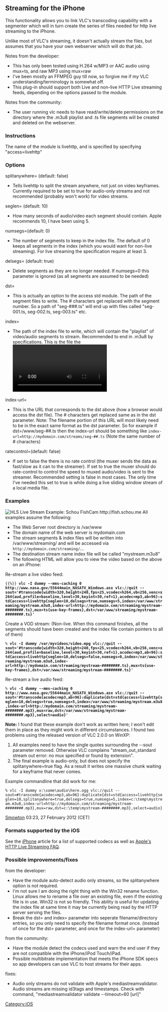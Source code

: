 {{RightMenu|documentation streaming howto toc}}

== Streaming for the iPhone ==

This functionality allows you to link VLC's transcoding capability with a segmenter which will in turn create the series of files needed for http live streaming to the iPhone. 

Unlike most of VLC's streaming, it doesn't actually stream the files, but assumes that you have your own webserver which will do that job.

Notes from the developer:
*This has only been tested using H.264 w/MP3 or AAC audio using mux=ts, and raw MP3 using mux=raw
*I've been mostly an FFMPEG guy till now, so forgive me if my VLC understanding/terminology is somewhat off. 
*This plug-in should support both Live and non-live HTTP Live streaming feeds, depending on the options passed to the module.

Notes from the community:
*The user running vlc needs to have read/write/delete permissions on the directory where the .m3u8 playlist and .ts file segments will be created and deleted on the webserver.

=== Instructions ===

The name of the module is livehttp, and is specified by specifying "access=livehttp"

=== Options ===

splitanywhere= (default: false) 
*Tells livehttp to split the stream anywhere, not just on video keyframes.  Currently required to be set to true for audio-only streams and not recommended (probably won't work) for video streams. 

seglen= (default: 10)  
*How many seconds of audio/video each segment should contain.  Apple recommends 10, I have been using 5. 

numsegs=(default: 0)
*The number of segments to keep in the index file.  The default of 0 keeps all segments in the index (which you would want for non-live streaming).  For live streaming the specification require at least 3. 

delsegs= (default: true)
*Delete segments as they are no longer needed.   If numsegs=0 this parameter is ignored (as all segments are assumed to be needed) 

dst=
*This is actually an option to the access std module.  The path of the segment files to write.  The # characters get replaced with the segment number.  So a path of "seg-###.ts" will end up with files called "seg-001.ts, seg-002.ts, seg-003.ts" etc. 

index=
*The path of the index file to write, which will contain the "playlist" of video/audio segments to stream.  Recommended to end in .m3u8 by specifications.  This is the file the <video> tag should be pointed to. 

index-url=
*This is the URL that corresponds to the dst above (how a browser would access the dst file).  The # characters get replaced same as in the dst parameter.  Note:  The filename portion of this URL will most likely need to be in the exact same format as the dst parameter.  So for example if dst=/www/seg-##.ts then the index-url should be something like <code><nowiki>index-url=http://mydomain.com/streams/seg-##.ts</nowiki></code>  (Note the same number of # characters)

ratecontrol=(default: false)
*If set to false the there is no rate control (the muxer sends the data as fast/slow as it can to the streamer).  If set to true the muxer should do rate-control to control the speed to muxed audio/video is sent to the streamer.  Recommended setting is false in most cases.  The only time I've needed this set to true is while doing a live sliding window stream of a local media file.

=== Examples ===
[[File:FishCam.jpg|thumb|right|alt=An HLS live feed from a camera pointed at a fish tank with multiple stream encoding qualities|HLS Live Stream Example: Schou FishCam http://fish.schou.me]]
All examples assume the following:
*The Web Server root directory is /var/www
*The domain name of the web server is mydomain.com
*The stream segments &amp; index files will be written into /var/www/streaming/ and will be accessed via <code><nowiki>http://mydomain.com/streaming/</nowiki></code>…
*The destination stream name index file will be called "mystream.m3u8"
*The following HTML will allow you to view the video based on the above on an iPhone:


Re-stream a live video feed:
 {{%}} '''<nowiki>vlc -I dummy --mms-caching 0 http://www.nasa.gov/55644main_NASATV_Windows.asx vlc://quit --sout='#transcode{width=320,height=240,fps=25,vcodec=h264,vb=256,venc=x264{aud,profile=baseline,level=30,keyint=30,ref=1},acodec=mp3,ab=96}:std{access=livehttp{seglen=10,delsegs=true,numsegs=5,index=/var/www/streaming/mystream.m3u8,index-url=http://mydomain.com/streaming/mystream-########.ts},mux=ts{use-key-frames},dst=/var/www/streaming/mystream-########.ts}'</nowiki>'''

Create a VOD stream:
(Non-live.  When this command finishes, all the segments should have been created and the index file contain pointers to all of them)
 % '''<nowiki>vlc -I dummy /var/myvideos/video.mpg vlc://quit --sout='#transcode{width=320,height=240,fps=25,vcodec=h264,vb=256,venc=x264{aud,profile=baseline,level=30,keyint=30,ref=1},acodec=mp3,ab=96}:std{access=livehttp{seglen=10,delsegs=false,numsegs=0,index=/var/www/streaming/mystream.m3u8,index-url=http://mydomain.com/streaming/mystream-########.ts},mux=ts{use-key-frames},dst=/var/www/streaming/mystream-########.ts}'</nowiki>'''

Re-stream a live audio feed:
 % '''<nowiki>vlc -I dummy --mms-caching 0 http://www.nasa.gov/55644main_NASATV_Windows.asx vlc://quit --sout='#transcode{acodec=mp3,ab=96}:duplicate{dst=std{access=livehttp{seglen=10,delsegs=true,numsegs=5,index=/var/www/streaming/mystream.m3u8,index-url=http://mydomain.com/streaming/mystream-########.mp3},mux=raw,dst=/var/www/streaming/mystream-########.mp3},select=audio}'</nowiki>'''

'''Note:''' I found that these example don't work as written here; I won't edit them in place as they might work in different circumstances. I found two problems using the released version of VLC 2.0.0 on WinXP:

# All examples need to have the single quotes surrounding the --sout parameter removed. Otherwise VLC complains "stream_out_standard stream out error: no mux specified or found by extension".
# The final example is audio-only, but does not specify the splitanywhere=true flag. As a result it writes one massive chunk waiting for a keyframe that never comes.

Example commandline that did work for me: 
 % <nowiki>vlc -I dummy x:\some\audio\here.ogg vlc://quit --sout=#transcode{acodec=mp3,ab=96}:duplicate{dst=std{access=livehttp{seglen=10,splitanywhere=true,delsegs=true,numsegs=5,index=c:\temp\mystream.m3u8,index-url=http://mydomain.com/streaming/mystream-########.mp3},mux=raw,dst=c:\temp\mystream-########.mp3},select=audio}</nowiki>

[[User:Smowton|Smowton]] 03:23, 27 February 2012 (CET)

===Formats supported by the iOS===
See the [[iPhone]] article for a list of supported codecs as well as [http://developer.apple.com/iphone/library/documentation/networkinginternet/conceptual/streamingmediaguide/FrequentlyAskedQuestions/FrequentlyAskedQuestions.html Apple's HTTP Live Streaming FAQ].

===Possible improvements/fixes===

from the developer:
*Have the module auto-detect audio only streams, so the splitanywhere option is not required.
*I'm not sure I am doing the right thing with the Win32 rename function.  Linux allows me to rename a file over an existing file, even if the existing file is in use.  Win32 is not so friendly.  This ability is useful for updating the index file at same time it may be currently being read by the HTTP server serving the files.
*Break the dst= and index= parameter into seperate filename/directory entries, so you only need to specify the filename format once. (instead of once for the dst= parameter, and once for the index-url= parameter)

from the community:
*Have the module detect the codecs used and warn the end user if they are not compatible with the iPhone/iPod Touch/iPad.
*Possible multibitrate implementation that meets the iPhone SDK specs so app developers can use VLC to host streams for their apps.

fixes:
*Audio only streams do not validate with Apple's mediastreamvalidator. Audio streams are missing id3tags and timestamps. Check with command, "mediastreamvalidator validate --timeout=60 [url]"

{{Documentation}}

[[Category:iOS]]